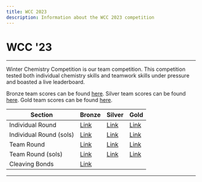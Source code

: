 ```yaml
---
title: WCC 2023
description: Information about the WCC 2023 competition
---
```


# WCC '23

---

Winter Chemistry Competition is our team competition.
This competition tested both individual chemistry skills and teamwork skills under pressure and boasted a live leaderboard.

Bronze team scores can be found [here](https://docs.google.com/spreadsheets/d/1nOokmEhvtnbABFDvd4UQjyhc_L2RLzPR0GJcsY-JWbQ/edit?usp=sharing).
Silver team scores can be found [here](https://docs.google.com/spreadsheets/d/1oJrEVwi-_xb9LnO7xZMmG43DVqJbcUDG_ky4fdVqCk0/edit?usp=sharing).
Gold team scores can be found [here](https://docs.google.com/spreadsheets/d/1nBcI9JYfoCY1rjcdIF4eqg3GtbcllmRtDKZryY9DpyE/edit?usp=sharing).

| Section                 | Bronze                                                                                       | Silver                                                                                     | Gold                                                                                       |
| ----------------------- | -------------------------------------------------------------------------------------------- | ------------------------------------------------------------------------------------------ | ------------------------------------------------------------------------------------------ |
| Individual Round        | [Link](https://drive.google.com/file/d/1YJhpXqRzaSv9FRTFTN2FxTCmCJ5SFo54/view?usp=sharing)   | [Link](https://drive.google.com/file/d/1iX15yDQNQDITC5FTvDJuQU2BlX6vly9r/view?usp=sharing) | [Link](https://drive.google.com/file/d/1ggzNHt6FymWVzR5YZNMUEzGvn0Gt7i-W/view?usp=sharing) |
| Individual Round (sols) | [Link](https://drive.google.com/file/d/1_YoKs4m8aq3bFf2uchFy-sCs5LtnXMQT/view?usp=sharing)   | [Link](https://drive.google.com/file/d/1wN0AyLT2X5TCwCEFEUvtzaYE9DG6JJt4/view?usp=sharing) | [Link]()                                                                                   |
| Team Round              | [Link](https://drive.google.com/file/d/1gC8E83aL7xsrRmeWr04QJq3RZIsXafrU/view?usp=sharing)   | [Link](https://drive.google.com/file/d/1Lb_FgT5qiCi2hYaSv3qj8XOneN83b0u0/view?usp=sharing) | [Link](https://drive.google.com/file/d/1X10-xc6rXchCxa0Sy-2PTshJXglZcIYC/view?usp=sharing) |
| Team Round (sols)       | [Link](https://drive.google.com/file/d/17_AC-9W31qAuF-Gt4SsfVg-KzMjShNC8/view?usp=sharing)   | [Link](https://drive.google.com/file/d/1QNR6JghDrxxj5UlO0ZwhRdAJK5dmIjZO/view?usp=sharing) | [Link]()                                                                                   |
| Cleaving Bonds          | [Link](https://drive.google.com/drive/folders/1WHsTUtk0JCDPKPs6eStZDuSbIAFQ9rub?usp=sharing) |

---

<Youtube title="Awards Ceremony" youtubeId="8s2Rd0bdxM4" />
